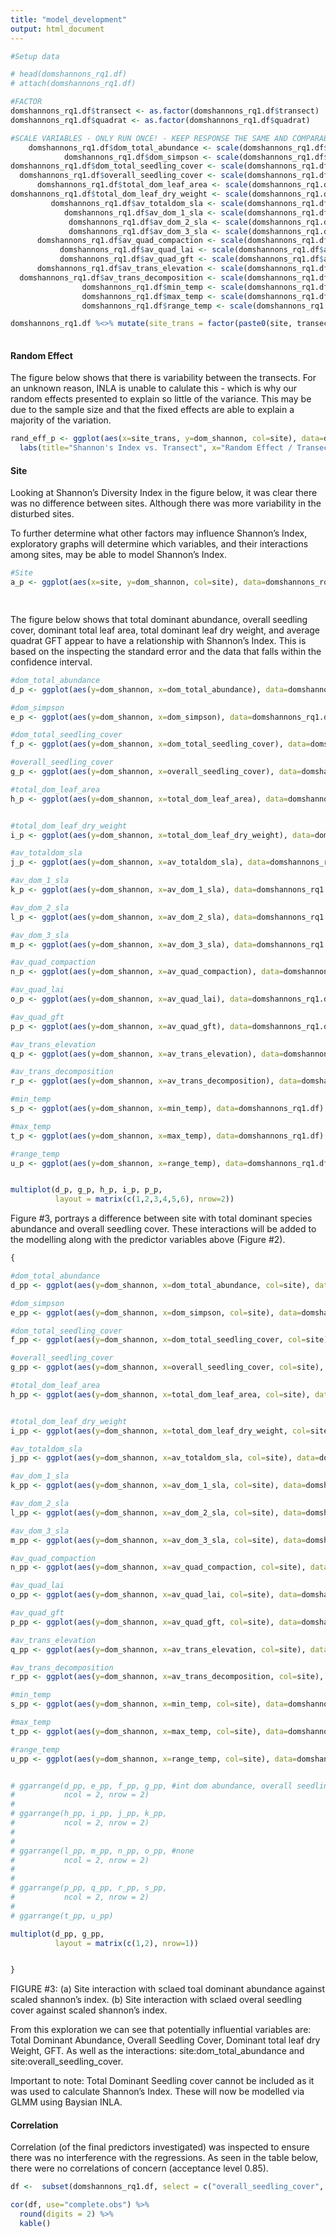 ```yaml
---
title: "model_development"
output: html_document
---
```


```r

#Setup data

# head(domshannons_rq1.df)
# attach(domshannons_rq1.df)

#FACTOR 
domshannons_rq1.df$transect <- as.factor(domshannons_rq1.df$transect)
domshannons_rq1.df$quadrat <- as.factor(domshannons_rq1.df$quadrat)

#SCALE VARIABLES - ONLY RUN ONCE! - KEEP RESPONSE THE SAME AND COMPARABLE
    domshannons_rq1.df$dom_total_abundance <- scale(domshannons_rq1.df$dom_total_abundance, center=TRUE, scale=TRUE)
            domshannons_rq1.df$dom_simpson <- scale(domshannons_rq1.df$dom_simpson, center=TRUE, scale=TRUE)
domshannons_rq1.df$dom_total_seedling_cover <- scale(domshannons_rq1.df$dom_total_seedling_cover, center=TRUE, scale=TRUE)
  domshannons_rq1.df$overall_seedling_cover <- scale(domshannons_rq1.df$overall_seedling_cover, center=TRUE, scale=TRUE)
      domshannons_rq1.df$total_dom_leaf_area <- scale(domshannons_rq1.df$total_dom_leaf_area, center=TRUE, scale=TRUE)
domshannons_rq1.df$total_dom_leaf_dry_weight <- scale(domshannons_rq1.df$total_dom_leaf_dry_weight, center=TRUE, scale=TRUE)
         domshannons_rq1.df$av_totaldom_sla <- scale(domshannons_rq1.df$av_totaldom_sla, center=TRUE, scale=TRUE)
            domshannons_rq1.df$av_dom_1_sla <- scale(domshannons_rq1.df$av_dom_1_sla, center=TRUE, scale=TRUE)
             domshannons_rq1.df$av_dom_2_sla <- scale(domshannons_rq1.df$av_dom_2_sla, center=TRUE, scale=TRUE)
             domshannons_rq1.df$av_dom_3_sla <- scale(domshannons_rq1.df$av_dom_3_sla, center=TRUE, scale=TRUE)
      domshannons_rq1.df$av_quad_compaction <- scale(domshannons_rq1.df$av_quad_compaction, center=TRUE, scale=TRUE)
           domshannons_rq1.df$av_quad_lai <- scale(domshannons_rq1.df$av_quad_lai, center=TRUE, scale=TRUE)
           domshannons_rq1.df$av_quad_gft <- scale(domshannons_rq1.df$av_quad_gft, center=TRUE, scale=TRUE)
      domshannons_rq1.df$av_trans_elevation <- scale(domshannons_rq1.df$av_trans_elevation, center=TRUE, scale=TRUE)
  domshannons_rq1.df$av_trans_decomposition <- scale(domshannons_rq1.df$av_trans_decomposition, center=TRUE, scale=TRUE)
                domshannons_rq1.df$min_temp <- scale(domshannons_rq1.df$min_temp, center=TRUE, scale=TRUE)
                domshannons_rq1.df$max_temp <- scale(domshannons_rq1.df$max_temp, center=TRUE, scale=TRUE)
                domshannons_rq1.df$range_temp <- scale(domshannons_rq1.df$range_temp, center=TRUE, scale=TRUE)

domshannons_rq1.df %<>% mutate(site_trans = factor(paste0(site, transect)))               
                


```


#### Random Effect
The figure below shows that there is variability between the transects. For an unknown reason, INLA is unable to calulate this - which is why our random effects presented to explain so little of the variance. This may be due to the sample size and that the fixed effects are able to explain a majority of the variation.


```r

rand_eff_p <- ggplot(aes(x=site_trans, y=dom_shannon, col=site), data=domshannons_rq1.df) + geom_boxplot() + 
  labs(title="Shannon's Index vs. Transect", x="Random Effect / Transect", y= "Shannon's Index") + scale_colour_manual(values = colours.site, name = "Site") + theme_project(); rand_eff_p


```

#### Site
Looking at Shannon's Diversity Index in the figure below, it was clear there was no difference between sites. Although there was more variability in the  disturbed sites. 

To further determine what other factors may influence Shannon's Index, exploratory graphs will determine which variables, and their interactions among sites, may be able to model Shannon's Index. 
```r

#Site
a_p <- ggplot(aes(x=site, y=dom_shannon, col=site), data=domshannons_rq1.df) + geom_boxplot() + labs(title="Shannon's Index of Biodiversity Across Sites", y="Shannon Index (scaled)", x="Site") + geom_smooth(method = "lm") + scale_colour_manual(values = colours.site, name = "Site") + theme_project(); a_p

  
```
<!-- FIGURE #1: The distrubution of shannon's index between the disturbed and pristine transects.  -->

The figure below shows that total dominant abundance, overall seedling cover, dominant total leaf area, total dominant leaf dry weight, and average quadrat GFT appear to have a relationship with Shannon's Index. This is based on the inspecting the standard error and the data that falls within the confidence interval.  

```r

#dom_total_abundance
d_p <- ggplot(aes(y=dom_shannon, x=dom_total_abundance), data=domshannons_rq1.df) + geom_point() + labs(title="(a) S.I. v. T. D. Abund", y="Shannon Index", x="dom_total_abundance (scaled)") + geom_smooth(method = "lm") + theme_project()

#dom_simpson
e_p <- ggplot(aes(y=dom_shannon, x=dom_simpson), data=domshannons_rq1.df) + geom_point() + labs(title="S.I. vs Dom Simpson's Ind", y="Shannon Index", x="dom_simpson (scaled)") + geom_smooth(method = "lm") + theme_project()

#dom_total_seedling_cover
f_p <- ggplot(aes(y=dom_shannon, x=dom_total_seedling_cover), data=domshannons_rq1.df) + geom_point() + labs(title="S.I. vs Dom Tot Seed Cover", y="Shannon Index", x="dom_total_seedling_cover (scaled)") + geom_smooth(method = "lm") + theme_project()

#overall_seedling_cover
g_p <- ggplot(aes(y=dom_shannon, x=overall_seedling_cover), data=domshannons_rq1.df) + geom_point() + labs(title=" (b) S.I. v. Ov Seed Cov", y="Shannon Index", x="overall_seedling_cover (scaled)") + geom_smooth(method = "lm") + theme_project()

#total_dom_leaf_area
h_p <- ggplot(aes(y=dom_shannon, x=total_dom_leaf_area), data=domshannons_rq1.df) + geom_point() + labs(title="(c) S.I. v. D. Leaf Area", y="Shannon Index", x="total_dom_leaf_area (scaled)") + geom_smooth(method = "lm") + theme_project()


#total_dom_leaf_dry_weight
i_p <- ggplot(aes(y=dom_shannon, x=total_dom_leaf_dry_weight), data=domshannons_rq1.df) + geom_point() + labs(title="(d) S.I. v. D. Leaf Dry", y="Shannon Index", x="total_dom_leaf_dry_weight (scaled)") + geom_smooth(method = "lm") + theme_project()

#av_totaldom_sla
j_p <- ggplot(aes(y=dom_shannon, x=av_totaldom_sla), data=domshannons_rq1.df) + geom_point() + labs(title="S.I. vs Dom Avg SLA", y="Shannon Index", x="av_totaldom_sla (scaled)") + geom_smooth(method = "lm") + theme_project()

#av_dom_1_sla
k_p <- ggplot(aes(y=dom_shannon, x=av_dom_1_sla), data=domshannons_rq1.df) + geom_point() + labs(title="S.I. vs Dom Sp. 1 Avg SLA", y="Shannon Index", x="av_dom_1_sla (scaled)") + geom_smooth(method = "lm") + theme_project()

#av_dom_2_sla
l_p <- ggplot(aes(y=dom_shannon, x=av_dom_2_sla), data=domshannons_rq1.df) + geom_point() + labs(title="S.I. vs Dom Sp. 2 Avg SLA", y="Shannon Index", x="av_dom_2_sla (scaled)") + geom_smooth(method = "lm") + theme_project()

#av_dom_3_sla
m_p <- ggplot(aes(y=dom_shannon, x=av_dom_3_sla), data=domshannons_rq1.df) + geom_point() + labs(title="S.I. vs Dom Sp. 3 Avg SLA", y="Shannon Index", x="av_dom_3_sla (scaled)") + geom_smooth(method = "lm") + theme_project()

#av_quad_compaction
n_p <- ggplot(aes(y=dom_shannon, x=av_quad_compaction), data=domshannons_rq1.df) + geom_point() + labs(title="S.I. v. Avg Quad Comp", y="Shannon Index", x="av_quad_compaction (scaled)") + geom_smooth(method = "lm") + theme_project()

#av_quad_lai
o_p <- ggplot(aes(y=dom_shannon, x=av_quad_lai), data=domshannons_rq1.df) + geom_point() + labs(title="S.I. vs Avg Quad LAI", y="Shannon Index", x="av_quad_lai (scaled)") + geom_smooth(method = "lm") + theme_project()

#av_quad_gft
p_p <- ggplot(aes(y=dom_shannon, x=av_quad_gft), data=domshannons_rq1.df) + geom_point() + labs(title="(e) S.I. v. Avg Qua GFT", y="Shannon Index", x="av_quad_gft (scaled)") + geom_smooth(method = "lm") + theme_project()

#av_trans_elevation
q_p <- ggplot(aes(y=dom_shannon, x=av_trans_elevation), data=domshannons_rq1.df) + geom_point() + labs(title="S.I. vs Avg Trans El", y="Shannon Index", x="av_trans_elevation (scaled)") + geom_smooth(method = "lm") + theme_project()

#av_trans_decomposition
r_p <- ggplot(aes(y=dom_shannon, x=av_trans_decomposition), data=domshannons_rq1.df) + geom_point() + labs(title="S.I. vs Avg Tran Decomp", y="Shannon Index", x="av_trans_decomposition (scaled)") + geom_smooth(method = "lm") + theme_project()

#min_temp
s_p <- ggplot(aes(y=dom_shannon, x=min_temp), data=domshannons_rq1.df) + geom_point() + labs(title="S.I. vs Min Temp", y="Shannon Index", x="min_temp (scaled)") + geom_smooth(method = "lm") + theme_project()

#max_temp
t_p <- ggplot(aes(y=dom_shannon, x=max_temp), data=domshannons_rq1.df) + geom_point() + labs(title="S.I. vs Max Temp", y="Shannon Index", x="max_temp (scaled)") + geom_smooth(method = "lm") + theme_project()

#range_temp
u_p <- ggplot(aes(y=dom_shannon, x=range_temp), data=domshannons_rq1.df) + geom_point() + labs(title="S.I. vs Range of Temp", y="Shannon Index", x="range_temp (scaled)") + geom_smooth(method = "lm") + theme_project()


multiplot(d_p, g_p, h_p, i_p, p_p,
          layout = matrix(c(1,2,3,4,5,6), nrow=2))

```

<!-- FIGURE #2: (a) Scaled total dominant species against scaled shannon's diversity Index. (b) Scaled overal seedling cover against scaled shannon's diversity index. (c) Scaled total dominant leaf area against scaled shannon's diversity index. (d)Scaled total dominant leaf dry weight against scaled shannon's diversity index. (e) Scaled avergae quadrat GFT against scaled shannon's diversity index. -->


Figure #3, portrays a difference between site with total dominant species abundance and overall seedling cover. These interactions will be added to the modelling along with the predictor variables above (Figure #2).

```r

{

#dom_total_abundance
d_pp <- ggplot(aes(y=dom_shannon, x=dom_total_abundance, col=site), data=domshannons_rq1.df) + geom_point() + labs(title="(a) S.I. vs Tot Dom Abundance", y="Shannon Index", x="dom_total_abundance (scaled)") + geom_smooth(method = "lm") + theme_project() + scale_colour_manual(values = colours.site)

#dom_simpson
e_pp <- ggplot(aes(y=dom_shannon, x=dom_simpson, col=site), data=domshannons_rq1.df) + geom_point() + labs(title="S.I. vs Dom Simpson's Ind", y="Shannon Index", x="dom_simpson (scaled)") + geom_smooth(method = "lm") + theme_project()

#dom_total_seedling_cover
f_pp <- ggplot(aes(y=dom_shannon, x=dom_total_seedling_cover, col=site), data=domshannons_rq1.df) + geom_point() + labs(title="S.I. vs Dom Tot Seed Cover", y="Shannon Index", x="dom_total_seedling_cover (scaled)") + geom_smooth(method = "lm") + theme_project()

#overall_seedling_cover
g_pp <- ggplot(aes(y=dom_shannon, x=overall_seedling_cover, col=site), data=domshannons_rq1.df) + geom_point() + labs(title=" (b) S.I. vs Overall Seed Cover", y="Shannon Index", x="overall_seedling_cover (scaled)") + geom_smooth(method = "lm") + theme_project()+ scale_colour_manual(values = colours.site)

#total_dom_leaf_area
h_pp <- ggplot(aes(y=dom_shannon, x=total_dom_leaf_area, col=site), data=domshannons_rq1.df) + geom_point() + labs(title="S.I. vs Dom Leaf Area", y="Shannon Index", x="total_dom_leaf_area (scaled)") + geom_smooth(method = "lm") + theme_project()


#total_dom_leaf_dry_weight
i_pp <- ggplot(aes(y=dom_shannon, x=total_dom_leaf_dry_weight, col=site), data=domshannons_rq1.df) + geom_point() + labs(title="S.I. vs Dom Leaf Dry Weight", y="Shannon Index", x="total_dom_leaf_dry_weight (scaled)") + geom_smooth(method = "lm") + theme_project()

#av_totaldom_sla
j_pp <- ggplot(aes(y=dom_shannon, x=av_totaldom_sla, col=site), data=domshannons_rq1.df) + geom_point() + labs(title="S.I. vs Dom Avg SLA", y="Shannon Index", x="av_totaldom_sla (scaled)") + geom_smooth(method = "lm") + theme_project()

#av_dom_1_sla
k_pp <- ggplot(aes(y=dom_shannon, x=av_dom_1_sla, col=site), data=domshannons_rq1.df) + geom_point() + labs(title="S.I. vs Dom Sp. 1 Avg SLA", y="Shannon Index", x="av_dom_1_sla (scaled)") + geom_smooth(method = "lm") + theme_project()

#av_dom_2_sla
l_pp <- ggplot(aes(y=dom_shannon, x=av_dom_2_sla, col=site), data=domshannons_rq1.df) + geom_point() + labs(title="S.I. vs Dom Sp. 2 Avg SLA", y="Shannon Index", x="av_dom_2_sla (scaled)") + geom_smooth(method = "lm") + theme_project()

#av_dom_3_sla
m_pp <- ggplot(aes(y=dom_shannon, x=av_dom_3_sla, col=site), data=domshannons_rq1.df) + geom_point() + labs(title="S.I. vs Dom Sp. 3 Avg SLA", y="Shannon Index", x="av_dom_3_sla (scaled)") + geom_smooth(method = "lm") + theme_project()

#av_quad_compaction
n_pp <- ggplot(aes(y=dom_shannon, x=av_quad_compaction, col=site), data=domshannons_rq1.df) + geom_point() + labs(title="S.I. vs Avg Quad Comp", y="Shannon Index", x="av_quad_compaction (scaled)") + geom_smooth(method = "lm") + theme_project()

#av_quad_lai
o_pp <- ggplot(aes(y=dom_shannon, x=av_quad_lai, col=site), data=domshannons_rq1.df) + geom_point() + labs(title="S.I. vs Avg Quad LAI", y="Shannon Index", x="av_quad_lai (scaled)") + geom_smooth(method = "lm") + theme_project()

#av_quad_gft
p_pp <- ggplot(aes(y=dom_shannon, x=av_quad_gft, col=site), data=domshannons_rq1.df) + geom_point() + labs(title="S.I. vs Avg Quad GFT", y="Shannon Index", x="av_quad_gft (scaled)") + geom_smooth(method = "lm") + theme_project()

#av_trans_elevation
q_pp <- ggplot(aes(y=dom_shannon, x=av_trans_elevation, col=site), data=domshannons_rq1.df) + geom_point() + labs(title="S.I. vs Avg Trans El", y="Shannon Index", x="av_trans_elevation (scaled)") + geom_smooth(method = "lm") + theme_project()

#av_trans_decomposition
r_pp <- ggplot(aes(y=dom_shannon, x=av_trans_decomposition, col=site), data=domshannons_rq1.df) + geom_point() + labs(title="S.I. vs Avg Tran Decomp", y="Shannon Index", x="av_trans_decomposition (scaled)") + geom_smooth(method = "lm") + theme_project()

#min_temp
s_pp <- ggplot(aes(y=dom_shannon, x=min_temp, col=site), data=domshannons_rq1.df) + geom_point() + labs(title="S.I. vs Min Temp", y="Shannon Index", x="min_temp (scaled)") + geom_smooth(method = "lm") + theme_project()

#max_temp
t_pp <- ggplot(aes(y=dom_shannon, x=max_temp, col=site), data=domshannons_rq1.df) + geom_point() + labs(title="S.I. vs Max Temp", y="Shannon Index", x="max_temp (scaled)") + geom_smooth(method = "lm") + theme_project()

#range_temp
u_pp <- ggplot(aes(y=dom_shannon, x=range_temp, col=site), data=domshannons_rq1.df) + geom_point() + labs(title="S.I. vs Range of Temp", y="Shannon Index", x="range_temp (scaled)") + geom_smooth(method = "lm") + theme_project()


# ggarrange(d_pp, e_pp, f_pp, g_pp, #int dom abundance, overall seedling cover
#           ncol = 2, nrow = 2)
# 
# ggarrange(h_pp, i_pp, j_pp, k_pp,
#           ncol = 2, nrow = 2)
# 
# 
# ggarrange(l_pp, m_pp, n_pp, o_pp, #none 
#           ncol = 2, nrow = 2)
# 
# 
# ggarrange(p_pp, q_pp, r_pp, s_pp, 
#           ncol = 2, nrow = 2)
# 
# ggarrange(t_pp, u_pp)

multiplot(d_pp, g_pp,
          layout = matrix(c(1,2), nrow=1))


}

```

FIGURE #3: (a) Site interaction with sclaed toal dominant abundance against scaled shannon's index. (b) Site interaction with sclaed overal seedling cover against scaled shannon's index.

From this exploration we can see that potentially influential variables are: Total Dominant Abundance, Overall Seedling Cover, Dominant total leaf dry Weight, GFT. As well as the interactions: site:dom_total_abundance and site:overall_seedling_cover.

Important to note: Total Dominant Seedling cover cannot be included as it was used to calculate Shannon's Index. These will now be modelled via GLMM using Baysian INLA. 

#### Correlation

Correlation (of the final predictors investigated) was inspected to ensure there was no interference with the regressions. As seen in the table below, there were no correlations of concern (acceptance level 0.85). 

<!-- TABLE #1: Correlations between overall seedling cover, total dominant leaf dry weight, and average quadrat GFT.  -->
```r

df <-  subset(domshannons_rq1.df, select = c("overall_seedling_cover", "total_dom_leaf_dry_weight", "av_quad_gft"))

cor(df, use="complete.obs") %>%
  round(digits = 2) %>%
  kable()



```



